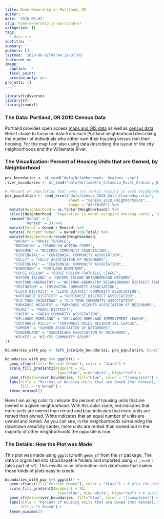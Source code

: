 ```yaml
---
title: Home Ownership in Portland, OR
author: ''
date: '2020-06-02'
slug: home-ownership-in-portland-or
categories: []
tags:
  - data viz
subtitle: ''
summary: ''
authors: []
lastmod: '2020-06-02T09:44:19-07:00'
featured: no
image:
  caption: ''
  focal_point: ''
  preview_only: yes
projects: []
---
```


```r
library(tidyverse)
library(sf)
library(readxl)
```


### The Data: Portland, OR 2010 Census Data

Portland provides open access [maps and GIS data](http://www.civicapps.org/datasets) as well as [census data](https://www.portlandoregon.gov/civic/56897). Here I chose to focus on data from each Portland neighborhood describing the number of individuals who either own their housing versus rent their housing. For the map I am also using data describing the layout of the city neighborhoods and the Willamette River.

### The Visualization: Percent of Housing Units that are Owned, by Neighborhood

```r
pdx_boundaries <- st_read("data/Neighborhoods__Regions_-shp")
river_boundaries <- st_read("data/Willamette_Columbia_River_Ordinary_High_Water-shp")

# Percent of population that owns (vs rents) housing in each neighborhood
pdx_population <- read_excel("data/Census_2010_Data_Cleanedup.xlsx",
                             sheet = "Census_2010_Neighborhoods", 
                             range = "A5:CW100") %>% 
  mutate(Neighborhood = as.factor(Neighborhood)) %>% 
  select(Neighborhood, `Population in owner occupied housing units`, `Population in renter occupied housing units`) %>% 
  rename("Owned" = 2,
         "Rented" = 3) %>% 
  mutate(Total = Owned + Rented) %>% 
  mutate(`Percent Owned` = Owned*100/Total) %>% 
  mutate(Neighborhood=recode(Neighborhood,
    "ARGAY" = "ARGAY TERRACE",
    "BROOKLYN" = "BROOKLYN ACTION CORPS",
    "BUCKMAN" = "BUCKMAN COMMUNITY ASSOCIATION",
    "CENTENNIAL" = "CENTENNIAL COMMUNITY ASSOCIATION",
    "CULLY" = "CULLY ASSOCIATION OF NEIGHBORS",
    "CENTENNIAL" = "CENTENNIAL COMMUNITY ASSOCIATION",
    "DOWNTOWN" = "PORTLAND DOWNTOWN",
    "GOOSE HOLLOW" = "GOOSE HOLLOW FOOTHILLS LEAGUE",
    "HAYDEN ISLAND" = "HAYDEN ISLAND NEIGHBORHOOD NETWORK",
    "HOSFORD-ABERNETHY" = "HOSFORD-ABERNETHY NEIGHBORHOOD DISTRICT ASSN.",
    "IRVINGTON" = "IRVINGTON COMMUNITY ASSOCIATION",
    "LLOYD DISTRICT" = "LLOYD DISTRICT COMMUNITY ASSOCIATION",
    "NORTHWEST DISTRICT" = "NORTHWEST DISTRICT ASSOCIATION",
    "OLD TOWN-CHINATOWN" = "OLD TOWN COMMUNITY ASSOCIATION",
    "PARKROSE HEIGHTS" = "PARKROSE HEIGHTS ASSOCIATION OF NEIGHBORS",
    "PEARL" = "PEARL DISTRICT",
    "SABIN" = "SABIN COMMUNITY ASSOCIATION",
    "SELLWOOD-MORELAND" = "SELLWOOD-MORELAND IMPROVEMENT LEAGUE",
    "SOUTHWEST HILLS" = "SOUTHWEST HILLS RESIDENTIAL LEAGUE",
    "SUMNER" = "SUMNER ASSOCIATION OF NEIGHBORS",
    "SUNDERLAND" = "SUNDERLAND ASSOCIATION OF NEIGHBORS",
    "WILKES" = "WILKES COMMUNITY GROUP"
))

boundaries_with_pop <- left_join(pdx_boundaries, pdx_population, by=c("NAME"="Neighborhood"))
```

```r
boundaries_with_pop %>% ggplot() + 
  geom_sf(aes(fill=`Percent Owned`), color = "black") +
  scale_fill_gradient2(midpoint = 50,
                        low="blue", mid="white", high="red") +
  geom_sf(data=river_boundaries, fill="blue", color = "transparent") +
  labs(title = "Percent of Housing Units that are Owned (Not Rented), \nby Neighborhood",
       fill = "% Owned") +
  theme_minimal()
```

Here I am using color to indicate the percent of housing units that are owned in a given neighborhood. With this color scale, red indicates that more units are owned than rented and blue indicates that more units are rented than owned. White indicates that an equal number of units are owned and rented. As you can see, in the neighborhoods surroundng the downtown area/city center, more units are rented than owned but in the majority of other neighborhoods the opposite is true.

### The Details: How the Plot was Made

This plot was made using `ggplot2` with `geom_sf` from the `sf` package. The data is organized into shp/shapefile folders and imported using `st_read()` (also part of `sf`). This results in an information-rich dataframe that makes these kinds of plots easy to create.

```r
boundaries_with_pop %>% ggplot() + 
  geom_sf(aes(fill=`Percent Owned`), color = "black") + # plot the neighborhoods
  scale_fill_gradient2(midpoint = 50,
                        low="blue", mid="white", high="red") + # specify the gradient color scale
  geom_sf(data=river_boundaries, fill="blue", color = "transparent") + # plot the river
  labs(title = "Percent of Housing Units that are Owned (Not Rented), \nby Neighborhood",
       fill = "% Owned") +
  theme_minimal()
```

